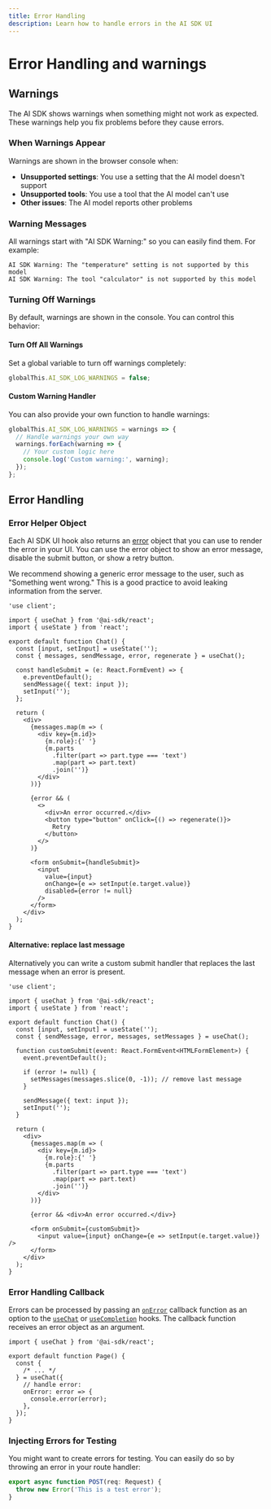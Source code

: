 ```yaml
---
title: Error Handling
description: Learn how to handle errors in the AI SDK UI
---
```


# Error Handling and warnings

## Warnings

The AI SDK shows warnings when something might not work as expected. These warnings help you fix problems before they cause errors.

### When Warnings Appear

Warnings are shown in the browser console when:

- **Unsupported settings**: You use a setting that the AI model doesn't support
- **Unsupported tools**: You use a tool that the AI model can't use
- **Other issues**: The AI model reports other problems

### Warning Messages

All warnings start with "AI SDK Warning:" so you can easily find them. For example:

```
AI SDK Warning: The "temperature" setting is not supported by this model
AI SDK Warning: The tool "calculator" is not supported by this model
```

### Turning Off Warnings

By default, warnings are shown in the console. You can control this behavior:

#### Turn Off All Warnings

Set a global variable to turn off warnings completely:

```ts
globalThis.AI_SDK_LOG_WARNINGS = false;
```

#### Custom Warning Handler

You can also provide your own function to handle warnings:

```ts
globalThis.AI_SDK_LOG_WARNINGS = warnings => {
  // Handle warnings your own way
  warnings.forEach(warning => {
    // Your custom logic here
    console.log('Custom warning:', warning);
  });
};
```

## Error Handling

### Error Helper Object

Each AI SDK UI hook also returns an [error](/docs/reference/ai-sdk-ui/use-chat#error) object that you can use to render the error in your UI.
You can use the error object to show an error message, disable the submit button, or show a retry button.

<Note>
  We recommend showing a generic error message to the user, such as "Something
  went wrong." This is a good practice to avoid leaking information from the
  server.
</Note>

```tsx file="app/page.tsx" highlight="7,18-25,31"
'use client';

import { useChat } from '@ai-sdk/react';
import { useState } from 'react';

export default function Chat() {
  const [input, setInput] = useState('');
  const { messages, sendMessage, error, regenerate } = useChat();

  const handleSubmit = (e: React.FormEvent) => {
    e.preventDefault();
    sendMessage({ text: input });
    setInput('');
  };

  return (
    <div>
      {messages.map(m => (
        <div key={m.id}>
          {m.role}:{' '}
          {m.parts
            .filter(part => part.type === 'text')
            .map(part => part.text)
            .join('')}
        </div>
      ))}

      {error && (
        <>
          <div>An error occurred.</div>
          <button type="button" onClick={() => regenerate()}>
            Retry
          </button>
        </>
      )}

      <form onSubmit={handleSubmit}>
        <input
          value={input}
          onChange={e => setInput(e.target.value)}
          disabled={error != null}
        />
      </form>
    </div>
  );
}
```

#### Alternative: replace last message

Alternatively you can write a custom submit handler that replaces the last message when an error is present.

```tsx file="app/page.tsx" highlight="17-23,35"
'use client';

import { useChat } from '@ai-sdk/react';
import { useState } from 'react';

export default function Chat() {
  const [input, setInput] = useState('');
  const { sendMessage, error, messages, setMessages } = useChat();

  function customSubmit(event: React.FormEvent<HTMLFormElement>) {
    event.preventDefault();

    if (error != null) {
      setMessages(messages.slice(0, -1)); // remove last message
    }

    sendMessage({ text: input });
    setInput('');
  }

  return (
    <div>
      {messages.map(m => (
        <div key={m.id}>
          {m.role}:{' '}
          {m.parts
            .filter(part => part.type === 'text')
            .map(part => part.text)
            .join('')}
        </div>
      ))}

      {error && <div>An error occurred.</div>}

      <form onSubmit={customSubmit}>
        <input value={input} onChange={e => setInput(e.target.value)} />
      </form>
    </div>
  );
}
```

### Error Handling Callback

Errors can be processed by passing an [`onError`](/docs/reference/ai-sdk-ui/use-chat#on-error) callback function as an option to the [`useChat`](/docs/reference/ai-sdk-ui/use-chat) or [`useCompletion`](/docs/reference/ai-sdk-ui/use-completion) hooks.
The callback function receives an error object as an argument.

```tsx file="app/page.tsx" highlight="6-9"
import { useChat } from '@ai-sdk/react';

export default function Page() {
  const {
    /* ... */
  } = useChat({
    // handle error:
    onError: error => {
      console.error(error);
    },
  });
}
```

### Injecting Errors for Testing

You might want to create errors for testing.
You can easily do so by throwing an error in your route handler:

```ts file="app/api/chat/route.ts"
export async function POST(req: Request) {
  throw new Error('This is a test error');
}
```
